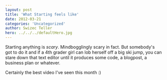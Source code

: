 ```yaml
---
layout: post
title: 'What Starting feels like'
date: 2012-03-21
categories: 'Uncategorized'
author: Swizec Teller
hero: ../../../defaultHero.jpg
---
```

Starting anything is _scary_. Mindbogglingly scary in fact. But somebody's got to do it and if a 4th grader girl can lob herself off a big ski jump, you can stare down that text editor until it produces some code, a blogpost, a business plan or whatever.



Certainly the best video I've seen this month :)